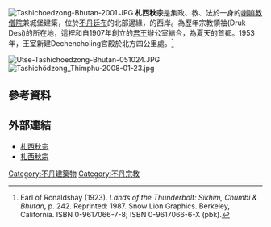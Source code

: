[[File:Tashichoedzong-Bhutan-2001.JPG|right]]
{{coord|27|29|22|N|89|38|6|E|display=title}}
'''札西秋宗'''是集政、教、法於一身的[[喇嘛教|喇嘛教]][[僧院|僧院]]兼城堡建築，位於[[不丹|不丹]][[廷布|廷布]]的北部邊緣，{{link-en|旺河|Raidāk River}}的西岸。為歷年宗教領袖(Druk Desi)的所在地，這裡和自1907年創立的[[不丹國王|君王]]辦公室結合，為夏天的首都。1953年，王室新建Dechencholing宮殿於北方四公里處。<ref>Earl of Ronaldshay (1923). ''Lands of the Thunderbolt: Sikhim, Chumbi & Bhutan'', p. 242. Reprinted: 1987. Snow Lion Graphics. Berkeley, California. ISBN 0-9617066-7-8; ISBN 0-9617066-6-X (pbk).</ref>


[[File:Utse-Tashichoedzong-Bhutan-051024.JPG|thumb]]
[[File:Tashichödzong_Thimphu-2008-01-23.jpg|right]]

==參考資料==
{{Reflist}}

==外部連結==

* [https://archive.is/20121201235059/http://www.dudh.gov.bt/Thimphustructural/parttwo/2.2.html 札西秋宗]
* [https://archive.is/20130115055114/http://www.bhutan2008.bt/en/node/369 札西秋宗]

{{Buddhism-stub}}

[[Category:不丹建築物|Category:不丹建築物]]
[[Category:不丹宗教|Category:不丹宗教]]
